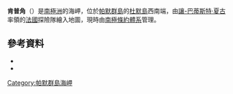 {{coord|64|52|S|63|39|W|source:GNIS|display=title}}

'''肯普角'''（{{lang-en|Cape Kemp}}）是[[南極洲|南極洲]]的海岬，位於[[帕默群島|帕默群島]]的[[杜默島|杜默島]]西南端，由[[讓-巴蒂斯特·夏古|讓-巴蒂斯特·夏古]]率領的[[法國|法國]]探險隊繪入地圖，現時由[[南極條約體系|南極條約體系]]管理。

==參考資料==
*{{cite gnis | type = antarid | id = 7841| name = Cape Kemp | accessdate = 2013-04-23}}
*{{usgs-gazetteer|id=7841}}

{{DEFAULTSORT:Cape Kemp}}
[[Category:帕默群島海岬|Category:帕默群島海岬]]


{{PalmerArchipelago-geo-stub}}